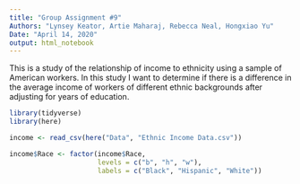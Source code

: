 ```yaml
---
title: "Group Assignment #9"
Authors: "Lynsey Keator, Artie Maharaj, Rebecca Neal, Hongxiao Yu"
Date: "April 14, 2020"
output: html_notebook
---
```

This is a study of the relationship of income to ethnicity using a sample of American workers. In this study I want to determine if there is a difference in the average income of workers of different ethnic backgrounds after adjusting for years of education.

```r

library(tidyverse)
library(here)

income <- read_csv(here("Data", "Ethnic Income Data.csv"))

income$Race <- factor(income$Race,
                      levels = c("b", "h", "w"),
                      labels = c("Black", "Hispanic", "White"))

```

